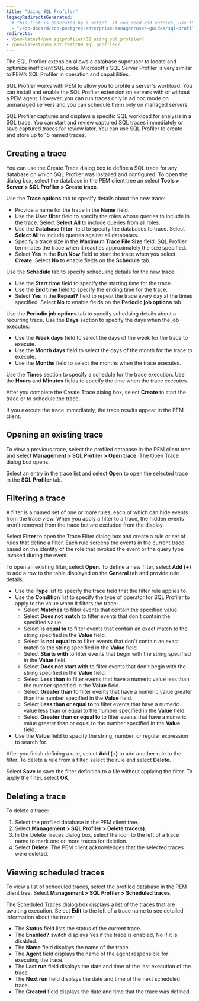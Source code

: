 ```yaml
---
title: "Using SQL Profiler"
legacyRedirectsGenerated:
  # This list is generated by a script. If you need add entries, use the `legacyRedirects` key.
  - "/edb-docs/d/edb-postgres-enterprise-manager/user-guides/sql-profiler-configuration-guide/8.0/using_sql_profiler.html"
redirects:
- /pem/latest/pem_sqlprofiler/02_using_sql_profiler/
- /pem/latest/pem_ent_feat/09_sql_profiler/
---
```


The SQL Profiler extension allows a database superuser to locate and optimize inefficient SQL code. Microsoft's SQL Server Profiler is very similar to PEM’s SQL Profiler in operation and capabilities. 

SQL Profiler works with PEM to allow you to profile a server's workload. You can install and enable the SQL Profiler extension on servers with or without a PEM agent. However, you can run traces only in ad hoc mode on unmanaged servers and you can schedule them only on managed servers.

SQL Profiler captures and displays a specific SQL workload for analysis in a SQL trace. You can start and review captured SQL traces immediately or save captured traces for review later. You can use SQL Profiler to create and store up to 15 named traces. 

## Creating a trace

You can use the Create Trace dialog box to define a SQL trace for any database on which SQL Profiler was installed and configured. To open the dialog box, select the database in the PEM client tree an select **Tools > Server > SQL Profiler > Create trace**.

Use the **Trace options** tab to specify details about the new trace:

-   Provide a name for the trace in the **Name** field.
-   Use the **User filter** field to specify the roles whose queries to include in the trace. Select **Select All** to include queries from all roles.
-   Use the **Database filter** field to specify the databases to trace. Select **Select All** to include queries against all databases.
-   Specify a trace size in the **Maximum Trace File Size** field. SQL Profiler terminates the trace when it reaches approximately the size specified.
-   Select **Yes** in the **Run Now** field to start the trace when you select **Create**. Select **No** to enable fields on the **Schedule** tab.

Use the **Schedule** tab to specify scheduling details for the new trace:

-   Use the **Start time** field to specify the starting time for the trace.
-   Use the **End time** field to specify the ending time for the trace.
-   Select **Yes** in the **Repeat?** field to repeat the trace every day at the times specified. Select **No** to enable fields on the **Periodic job options** tab.

Use the **Periodic job options** tab to specify scheduing details about a recurring trace. Use the **Days** section to specify the days when the job executes:

-   Use the **Week days** field to select the days of the week for the trace to execute.
-   Use the **Month days** field to select the days of the month for the trace to execute.
-   Use the **Months** field to select the months when the trace executes.

Use the **Times** section to specify a schedule for the trace execution. Use the **Hours** and **Minutes** fields to specify the time when the trace executes.

After you complete the Create Trace dialog box, select **Create** to start the trace or to schedule the trace.

If you execute the trace immediately, the trace results appear in the PEM client.

## Opening an existing trace

To view a previous trace, select the profiled database in the PEM client tree and select **Management > SQL Profiler > Open trace**. The Open Trace dialog box opens.

Select an entry in the trace list and select **Open** to open the selected trace in the **SQL Profiler** tab.

## Filtering a trace

A filter is a named set of one or more rules, each of which can hide events from the trace view. When you apply a filter to a trace, the hidden events aren't removed from the trace but are excluded from the display.

Select **Filter** to open the Trace Filter dialog box and create a rule or set of rules that define a filter. Each rule screens the events in the current trace based on the identity of the role that invoked the event or the query type invoked during the event.

To open an existing filter, select **Open**. To define a new filter, select **Add (+)** to add a row to the table displayed on the **General** tab and provide rule details:

-   Use the **Type** list to specify the trace field that the filter rule applies to.
-   Use the **Condition** list to specify the type of operator for SQL Profiler to apply to the value when it filters the trace:
    -   Select **Matches** to filter events that contain the specified value.
    -   Select **Does not match** to filter events that don't contain the specified value.
    -   Select **Is equal to** to filter events that contain an exact match to the string specified in the **Value** field.
    -   Select **Is not equal to** to filter events that don't contain an exact match to the string specified in the **Value** field.
    -   Select **Starts with** to filter events that begin with the string specified in the **Value** field.
    -   Select **Does not start with** to filter events that don't begin with the string specified in the **Value** field.
    -   Select **Less than** to filter events that have a numeric value less than the number specified in the **Value** field.
    -   Select **Greater than** to filter events that have a numeric value greater than the number specified in the **Value** field.
    -   Select **Less than or equal to** to filter events that have a numeric value less than or equal to the number specified in the **Value** field.
    -   Select **Greater than or equal to** to filter events that have a numeric value greater than or equal to the number specified in the **Value** field.
-   Use the **Value** field to specify the string, number, or regular expression to search for.

After you finish defining a rule, select **Add (+)** to add another rule to the filter. To delete a rule from a filter, select the rule and select **Delete**.

Select **Save** to save the filter definition to a file without applying the filter. To apply the filter, select **OK**.

## Deleting a trace

To delete a trace: 
1.  Select the profiled database in the PEM client tree. 
1.  Select **Management > SQL Profiler > Delete trace(s)**.
1.  In the Delete Traces dialog box, select the icon to the left of a trace name to mark one or more traces for deletion. 
1.  Select **Delete**. 
    The PEM client acknowledges that the selected traces were deleted.

## Viewing scheduled traces

To view a list of scheduled traces, select the profiled database in the PEM client tree. Select **Management > SQL Profiler > Scheduled traces**.

The Scheduled Traces dialog box displays a list of the traces that are awaiting execution. Select **Edit** to the left of a trace name to see detailed information about the trace:

-   The **Status** field lists the status of the current trace.
-   The **Enabled?** switch displays Yes if the trace is enabled, No if it is disabled.
-   The **Name** field displays the name of the trace.
-   The **Agent** field displays the name of the agent responsible for executing the trace.
-   The **Last run** field displays the date and time of the last execution of the trace.
-   The **Next run** field displays the date and time of the next scheduled trace.
-   The **Created** field displays the date and time that the trace was defined.